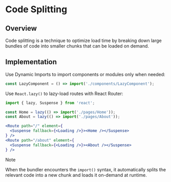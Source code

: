 # Code Splitting

## Overview

Code splitting is a technique to optimize load time by breaking down large bundles of code into smaller chunks that can be loaded on demand.


## Implementation

Use Dynamic Imports to import components or modules only when needed:
```jsx
const LazyComponent = () => import('./components/LazyComponent');
```

Use `React.lazy()` to lazy-load routes with React Router:
```jsx
import { lazy, Suspense } from 'react';

const Home = lazy(() => import('./pages/Home'));
const About = lazy(() => import('./pages/About'));

<Route path="/" element={
  <Suspense fallback={<Loading />}><Home /></Suspense>
} />
<Route path="/about" element={
  <Suspense fallback={<Loading />}><About /></Suspense>
} />
```

> [!NOTE]
> When the bundler encounters the `import()` syntax, it automatically splits the relevant code into a new chunk and loads it on-demand at runtime.